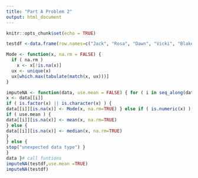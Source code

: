 ```yaml
---
title: "Part A Problem 2"
output: html_document
---
```


```r
knitr::opts_chunk$set(echo = TRUE)
```


```r
testdf <-data.frame(row.names=c("Jack", "Rosa", "Dawn", "Vicki", "Blake", "Guillermo"),age=c(24, 23, NA, 25, 32, 19),city=c("Harlem", NA, "Queens", "Brooklyn", "Brooklyn", NA),gpa=c(3.5, 3.6, 4.0, NA, 3.8, NA))

Mode <- function(x, na.rm = FALSE) { 
  if ( na.rm )
    x <- x[!is.na(x)] 
  ux <- unique(x)
  ux[which.max(tabulate(match(x, ux)))] 
}

imputeNA <- function(data, use.mean = FALSE) { for ( i in seq_along(data) ) {
x <- data[[i]]
if ( is.factor(x) || is.character(x) ) {
data[[i]][is.na(x)] <- Mode(x, na.rm=TRUE) } else if ( is.numeric(x) ) {
if ( use.mean ) {
data[[i]][is.na(x)] <- mean(x, na.rm=TRUE)
} else {
data[[i]][is.na(x)] <- median(x, na.rm=TRUE)
}
} else {
stop("unexpected data type") }
}
data }# call funtions
imputeNA(testdf,use.mean =TRUE)
imputeNA(testdf)
```

